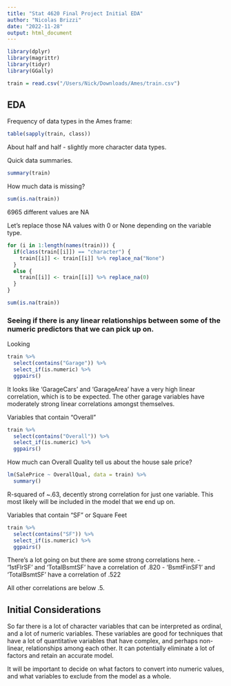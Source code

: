 ```yaml
---
title: "Stat 4620 Final Project Initial EDA"
author: "Nicolas Brizzi"
date: "2022-11-28"
output: html_document
---
```


```r
library(dplyr)
library(magrittr)
library(tidyr)
library(GGally)
```

```r
train = read.csv("/Users/Nick/Downloads/Ames/train.csv")
```

## EDA 

Frequency of data types in the Ames frame:
```r
table(sapply(train, class))
```
About half and half - slightly more character data types. 

Quick data summaries.
```r
summary(train)
```

How much data is missing?
```r
sum(is.na(train))
```
6965 different values are NA

Let's replace those NA values with 0 or None depending on the variable type. 
```r
for (i in 1:length(names(train))) {
  if(class(train[[i]]) == "character") {
    train[[i]] <- train[[i]] %>% replace_na("None")
  }
  else {
    train[[i]] <- train[[i]] %>% replace_na(0)
  }
}
```

```r
sum(is.na(train))
```

### Seeing if there is any linear relationships between some of the numeric predictors that we can pick up on. 

Looking
```r
train %>%
  select(contains("Garage")) %>%
  select_if(is.numeric) %>%
  ggpairs()
```
It looks like 'GarageCars' and 'GarageArea' have a very high linear correlation, which is to be expected. 
The other garage variables have moderately strong linear correlations amongst themselves. 

Variables that contain "Overall"
```r
train %>%
  select(contains("Overall")) %>%
  select_if(is.numeric) %>%
  ggpairs()
```

How much can Overall Quality tell us about the house sale price?
```r
lm(SalePrice ~ OverallQual, data = train) %>%
  summary()
```
R-squared of ~.63, decently strong correlation for just one variable. This most likely will be included in the model that we end up on. 


Variables that contain "SF" or Square Feet
```r
train %>%
  select(contains("SF")) %>%
  select_if(is.numeric) %>%
  ggpairs()
```
There's a lot going on but there are some strong correlations here. 
- '1stFlrSF' and 'TotalBsmtSF' have a correlation of .820
- 'BsmtFinSF1' and 'TotalBsmtSF' have a correlation of .522

All other correlations are below .5. 

## Initial Considerations

So far there is a lot of character variables that can be interpreted as ordinal, and a lot of numeric variables. These variables are good for techniques that have a lot of quantitative variables that have complex, and perhaps non-linear, relationships among each other. It can potentially eliminate a lot of factors and retain an accurate model. 

It will be important to decide on what factors to convert into numeric values, and what variables to exclude from the model as a whole. 

